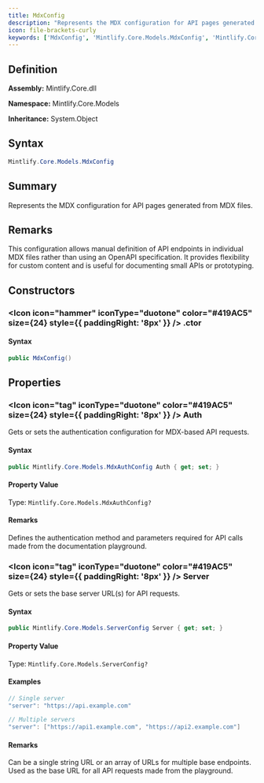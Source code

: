 ```yaml
---
title: MdxConfig
description: "Represents the MDX configuration for API pages generated from MDX files."
icon: file-brackets-curly
keywords: ['MdxConfig', 'Mintlify.Core.Models.MdxConfig', 'Mintlify.Core.Models', 'class', 'System.Object']
---
```


## Definition

**Assembly:** Mintlify.Core.dll

**Namespace:** Mintlify.Core.Models

**Inheritance:** System.Object

## Syntax

```csharp
Mintlify.Core.Models.MdxConfig
```

## Summary

Represents the MDX configuration for API pages generated from MDX files.

## Remarks

This configuration allows manual definition of API endpoints in individual MDX files
            rather than using an OpenAPI specification. It provides flexibility for custom content
            and is useful for documenting small APIs or prototyping.

## Constructors

### <Icon icon="hammer" iconType="duotone" color="#419AC5" size={24} style={{ paddingRight: '8px' }} />  .ctor

#### Syntax

```csharp
public MdxConfig()
```

## Properties

### <Icon icon="tag" iconType="duotone" color="#419AC5" size={24} style={{ paddingRight: '8px' }} />  Auth

Gets or sets the authentication configuration for MDX-based API requests.

#### Syntax

```csharp
public Mintlify.Core.Models.MdxAuthConfig Auth { get; set; }
```

#### Property Value

Type: `Mintlify.Core.Models.MdxAuthConfig?`

#### Remarks

Defines the authentication method and parameters required for API calls
            made from the documentation playground.

### <Icon icon="tag" iconType="duotone" color="#419AC5" size={24} style={{ paddingRight: '8px' }} />  Server

Gets or sets the base server URL(s) for API requests.

#### Syntax

```csharp
public Mintlify.Core.Models.ServerConfig Server { get; set; }
```

#### Property Value

Type: `Mintlify.Core.Models.ServerConfig?`

#### Examples

```csharp
// Single server
"server": "https://api.example.com"

// Multiple servers
"server": ["https://api1.example.com", "https://api2.example.com"]
```

#### Remarks

Can be a single string URL or an array of URLs for multiple base endpoints.
             Used as the base URL for all API requests made from the playground.

